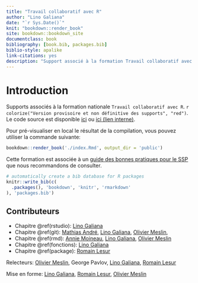 ```yaml
--- 
title: "Travail collaboratif avec R"
author: "Lino Galiana"
date: "`r Sys.Date()`"
knit: "bookdown::render_book"
site: bookdown::bookdown_site
documentclass: book
bibliography: [book.bib, packages.bib]
biblio-style: apalike
link-citations: yes
description: "Support associé à la formation Travail collaboratif avec R"
---
```


# Introduction

Supports associés à la formation nationale `Travail collaboratif avec R`. `r colorize("Version provisoire et non définitive des supports", "red")`. Le code source est disponible  [ici](https://gitlab.com/linogaliana/collaboratif) ou [ici (lien interne)](https://git.stable.innovation.insee.eu/formationsd2e/collaboratif). 

Pour pré-visualiser en local le résultat de la compilation, vous pouvez utiliser la commande suivante:

```r
bookdown::render_book('./index.Rmd', output_dir = 'public')
```

Cette formation est associée à un [guide des bonnes pratiques pour le SSP](https://linogaliana.gitlab.io/bonnespratiques/) que nous recommandons de consulter. 

```r
# automatically create a bib database for R packages
knitr::write_bib(c(
  .packages(), 'bookdown', 'knitr', 'rmarkdown'
), 'packages.bib')
```

## Contributeurs {-}

* Chapitre \@ref(rstudio): [Lino Galiana](https://linogaliana.netlify.com/)
* Chapitre \@ref(git): [Mathias André](https://gitlab.com/mathias.andre), [Lino Galiana](https://linogaliana.netlify.com/), [Olivier Meslin](https://gitlab.com/oliviermeslin), 
* Chapitre \@ref(rmd): [Annie Moineau](https://gitlab.com/annieMoineau), [Lino Galiana](https://linogaliana.netlify.com/), [Olivier Meslin](https://gitlab.com/oliviermeslin)
* Chapitre \@ref(fonctions):  [Lino Galiana](https://linogaliana.netlify.com/)
* Chapitre \@ref(package):  [Romain Lesur](https://github.com/RLesur)

Relecteurs: [Olivier Meslin](https://gitlab.com/oliviermeslin), George Pavlov, [Lino Galiana](https://linogaliana.netlify.com/), [Romain Lesur](https://github.com/RLesur)

Mise en forme: [Lino Galiana](https://linogaliana.netlify.com/), [Romain Lesur](https://github.com/RLesur), [Olivier Meslin](https://gitlab.com/oliviermeslin)
